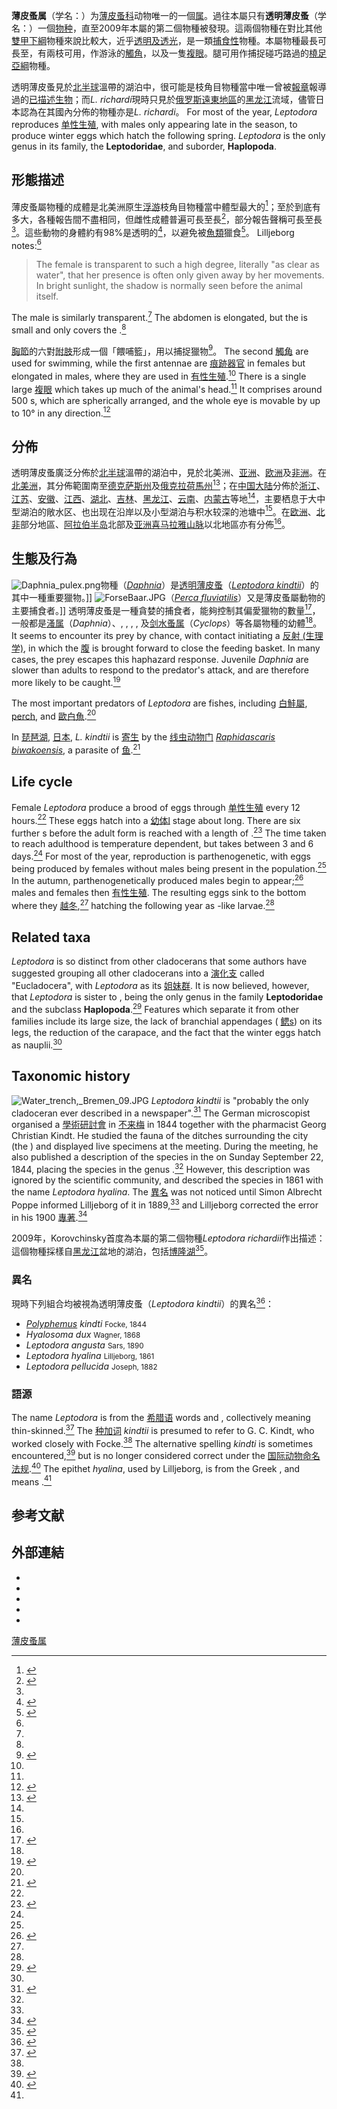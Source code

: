 {{Automatic taxobox
| image = Leptodora.png
| image_caption = ''Leptodora kindtii''
| grandparent_authority = [[耶奥格·萨尔斯|G. O. Sars]], 1865
| parent_authority = {{tsl|en|Wilhelm Lilljeborg||Lilljeborg}}, 1861
| taxon = Leptodora
| authority = Lilljeborg, 1861
| subdivision_ranks = [[物種|物種]]
| subdivision = 
*'''''Leptodora kindtii''''' <small>(Focke, 1844)</small><ref name='id12282'>{{cite web| url =http://www.bioinfo.cn/db05/BjdwSpecies.php?action=view&id=12282| title =透明薄皮蚤| work =《中国动物物种编目数据库》| publisher =中国科学院微生物研究所| author =中国科学院动物研究所| accessdate =2009-04-28| deadurl =yes| archiveurl =https://web.archive.org/web/20160305061549/http://www.bioinfo.cn/db05/BjdwSpecies.php?action=view&id=12282| archivedate =2016-03-05}}</ref>
*'''''Leptodora richardii''''' <small>Korovchinsky, 2009</small><ref name="Korovchinsky 2009" />
| synonyms =
* ''Hyalosoma'' <small>Wagner, 1868</small>
}}

'''薄皮蚤属'''（学名：{{lang|la|''Leptodora''}}）为[[薄皮蚤科|薄皮蚤科]]动物唯一的一個[[属|属]]。過往本屬只有'''透明薄皮蚤'''（学名：{{lang|la|''Leptodora kindtii''}}）一個[[物种|物种]]，直至2009年本屬的第二個物種被發現。這兩個物種在對比其他[[雙甲下綱|雙甲下綱]]物種來說比較大，近乎[[透明|透明及透光]]，是一類[[捕食|捕食性]]物種。本屬物種最長可長至{{convert|21|mm|abbr=on}}，有兩枝可用，作游泳的[[觸角|觸角]]，以及一隻[[複眼|複眼]]。腿可用作捕捉碰巧路過的[[橈足亞綱|橈足亞綱]]物種。

透明薄皮蚤見於[[北半球|北半球]]溫帶的湖泊中，很可能是枝角目物種當中唯一曾被[[報紙|報章]]報導過的[[生物分类学|已描述生物]]；而''L. richardi''現時只見於[[俄罗斯|俄罗斯]][[俄羅斯遠東地區|遠東地區]]的[[黑龙江|黑龙江]]流域，儘管日本認為在其國內分佈的物種亦是''L. richardi''。
For most of the year, ''Leptodora'' reproduces <!-- [[parthenogenesis|parthenogenetically]] -->[[单性生殖|单性生殖]], with males only appearing late in the season, to produce winter eggs which hatch the following spring. ''Leptodora'' is the only genus in its family, the '''Leptodoridae''', and suborder, '''Haplopoda'''.

== 形態描述 ==
薄皮蚤屬物種的成體是北美洲原生[[浮游生物|浮游]]枝角目物種當中體型最大的<ref>{{cite web |url=http://cfb.unh.edu/CFBkey/html/Organisms/CCladocera/FLeptodoridae/GLeptodora/Leptodora_kindti/leptodorakindti.html |title=''Leptodora kindti'' |work=An Image-Based Key to the Zooplankton of the Northeast (USA) |publisher=[[新罕布什爾大學|University of New Hampshire]] |access-date=2010-03-19 |archive-url=https://web.archive.org/web/20100726012546/http://cfb.unh.edu/CFBkey/html/Organisms/CCladocera/FLeptodoridae/GLeptodora/Leptodora_kindti/leptodorakindti.html |archive-date=2010-07-26 |dead-url=yes |language=en}}</ref>；至於到底有多大，各種報告間不盡相同，但雌性成體普遍可長至{{convert|12|mm|abbr=on}}長<ref>{{cite journal |doi=10.4319/lo.1990.35.5.1091 |title=Trophic interactions of ''Leptodora'' in Lake Mendota |author1=Cynthia C. Lunte |author2=Chris Luecke |journal={{tsl|en|Limnology and Oceanography||Limnology and Oceanography}} |volume=35 |issue=5 |year=1990 |pages=1091–1100 |jstor=2837489|bibcode=1990LimOc..35.1091L }}</ref>，部分報告聲稱可長至{{convert|21|mm|abbr=on}}長<ref name="Andrews"/>。這些動物的身體約有98%是透明的<ref name="CMich">{{cite web |url=http://www.cst.cmich.edu/users/mcnau1as/zooplankton%20web/Leptodora%5CLeptodora.htm |title=''Leptodora kindti'' |work=Zooplankton of the Great Lakes |publisher=[[中密歇根大学|Central Michigan University]] |access-date=2010-03-10 |language=en}}</ref>，以避免被[[鱼|魚類]]獵食<ref>{{cite journal |doi=10.1093/plankt/fbi033 |title=Contrasting life histories of the predatory cladocerans ''Leptodora kindtii'' and ''Bythotrephes longimanus'' |author=Donn K. Branstrator |journal={{tsl|en|Journal of Plankton Research||Journal of Plankton Research}} |volume=27 |issue=6 |pages=569–585 |year=2005 |doi-access=free }}</ref>。
Lilljeborg notes:<ref name="Lill"/> <blockquote>{{Lang|de|Das Weibchen ist in so hohem Grade durchsichtig, in wahrem Sinne »wasserhell», dass oft nur die Bewegungen ihr Dasein in dem Wasser verrathen. Bei auffallendem Sonnenlicht wird gewöhnlich der Schatten früher als das Thier selbst entdeckt.}}</blockquote>
<blockquote>The female is transparent to such a high degree, literally "as clear as water", that her presence is often only given away by her movements. In bright sunlight, the shadow is normally seen before the animal itself.</blockquote>
The male is similarly transparent.<ref name="Lill"/> The abdomen is elongated, but the {{tsl|en|carapace||carapace}} is small and only covers the {{tsl|en|Brood pouch (Peracarida)||brood pouch}}.<ref name="CMich"/>

[[胸節|胸節]]的六對[[附肢|附肢]]形成一個「餵哺籃」，用以捕捉獵物<ref>{{cite journal |doi=10.4319/lo.1995.40.4.0834 |title=Seasonal changes in size of the feeding basket of ''Leptodora kindtii'' (Focke) in Lago Maggiore as related to variations in prey size selection |author1=Marina Manca |author2=Patrizia Comoli |journal={{tsl|en|Limnology and Oceanography||Limnology and Oceanography}} |volume=40 |issue=4 |year=1995 |pages=834–838 |jstor=2838319|bibcode=1995LimOc..40..834M |doi-access=free }}</ref>。
The second <!-- [[antenna_(biology)|antennae]] -->[[觸角|觸角]] are used for swimming, while the first antennae are <!-- [[Vestigiality|rudimentary]] -->[[痕跡器官|痕跡器官]] in females but elongated in males, where they are used in <!-- [[sexual_reproduction|sexual reproduction]] -->[[有性生殖|有性生殖]].<ref name="CMich"/> There is a single large <!-- [[compound_eye|compound eye]] -->[[複眼|複眼]] which takes up much of the animal's head.<ref name="CMich"/> It comprises around 500 {{tsl|en|facet||facet}}s, which are spherically arranged, and the whole eye is movable by up to 10° in any direction.<ref>{{cite journal |doi=10.1083/jcb.26.3.968 |journal={{tsl|en|Journal of Cell Biology||Journal of Cell Biology}} |year=1965 |volume=26 |issue=3 |pages=968–973 |pmid=19866691 |title=The compound eye of a crustacean, ''Leptodora kindtii'' |author1=J. J. Wolken |author2=G. J. Gallik |pmc=2106796}}</ref>

== 分佈 ==
透明薄皮蚤廣泛分佈於[[北半球|北半球]]溫帶的湖泊中，見於北美洲、[[亚洲|亚洲]]、[[欧洲|欧洲]]及[[非洲|非洲]]。在[[北美洲|北美洲]]，其分佈範圍南至[[德克萨斯州|德克萨斯州]]及[[俄克拉荷馬州|俄克拉荷馬州]]<ref>{{cite journal |doi=10.2307/3671192 |title=Discovery of ''Leptodora kindtii'' (Focke) (Crustacea: Clad-Ocera) in Oklahoma and Texas |author1=Jack R. Holt |author2=David S. White |author3=Alan P. Covich |journal=[[The_Southwestern_Naturalist|The Southwestern Naturalist]] |volume=23 |issue=4 |year=1978 |pages=686–688 |jstor=3671192 |language=en}}</ref>；在[[中国大陆|中国大陆]]分佈於[[浙江|浙江]]、[[江苏|江苏]]、[[安徽|安徽]]、[[江西|江西]]、[[湖北|湖北]]、[[吉林|吉林]]、[[黑龙江|黑龙江]]、[[云南|云南]]、[[内蒙古|内蒙古]]等地<ref name='id12282'/>，主要栖息于大中型湖泊的敞水区、也出现在沿岸以及小型湖泊与积水较深的池塘中<ref name='id12282'/>。在[[欧洲|欧洲]]、[[北非|北非]]部分地區、[[阿拉伯半岛|阿拉伯半岛]]北部及[[亚洲|亚洲]][[喜马拉雅山脉|喜马拉雅山脉]]以北地區亦有分佈<ref name="CMich"/>。

== 生態及行為 ==
[[File:Daphnia_pulex.png|thumb]]物種（''[[Daphnia|Daphnia]]''）是[[透明薄皮蚤|透明薄皮蚤]]（''[[Leptodora_kindtii|Leptodora kindtii]]''）的其中一種重要獵物。]]
[[File:ForseBaar.JPG|thumb]]（''[[Perca_fluviatilis|Perca fluviatilis]]''）又是薄皮蚤屬動物的主要捕食者。]]
透明薄皮蚤是一種貪婪的捕食者，能夠控制其偏愛獵物的數量<ref name="Neusiedl">{{cite journal |author=Alois Herzig |s2cid=7755718 |year=1995 |title=''Leptodora kindti'': efficient predator and preferred prey item in Neusiedler See, Austria |journal={{tsl|en|Hydrobiologia||Hydrobiologia}} |volume=307 |issue=1–3 |pages=273–282 |editor1=P. Larsson |editor2=L. J. Weider |doi=10.1007/BF00032021}}</ref>，一般都是[[溞属|溞属]]（''Daphnia''）、''{{tsl|en|Bosmina||Bosmina}}'', ''{{tsl|en|Ceriodaphnia||Ceriodaphnia}}'', ''{{tsl|en|Diaphanosoma||Diaphanosoma}}'', ''{{tsl|en|Diaptomus||Diaptomus}}'', ''{{tsl|en|Polyphemus (genus)||Polyphemus}}''及[[剑水蚤属|剑水蚤属]]（''Cyclops''）等各屬物種的幼體<ref name="CMich"/>。 It seems to encounter its prey by chance, with contact initiating a <!-- [[reflex|reflex]] -->[[反射_(生理学)|反射 (生理学)]], in which the <!-- [[abdomen|abdomen]] -->[[腹|腹]] is brought forward to close the feeding basket. In many cases, the prey escapes this haphazard response. Juvenile ''Daphnia'' are slower than adults to respond to the predator's attack, and are therefore more likely to be caught.<ref name="Browman">{{cite journal |doi=10.1093/plankt/11.5.1075 |author1=Howard I. Browman |author2=Silke Kruse |author3=W. John O'Brien |year=1989 |title=Foraging behavior of the predaceous cladoceran, ''Leptodora kindti'', and escape responses of their prey |journal={{tsl|en|Journal of Plankton Research||Journal of Plankton Research}} |volume=11 |issue=5 |pages=1075–1088 }}</ref>

The most important predators of ''Leptodora'' are fishes, including <!-- [[Coregonus|whitefish]] -->[[白鮭屬|白鮭屬]], <!-- 頁面不存在 -->[[European_perch|perch]], {{tsl|en|ziege||ziege}} and <!-- [[Common_Bleak|bleak]] -->[[歐白魚|歐白魚]].<ref name="Neusiedl"/>

In <!-- [[Lake_Biwa|Lake Biwa]] -->[[琵琶湖|琵琶湖]], <!-- [[Japan|Japan]] -->[[日本|日本]], ''L. kindtii'' is <!-- [[parasitism|parasitised]] -->[[寄生|寄生]] by the <!-- [[nematode|nematode]] -->[[线虫动物门|线虫动物门]] ''<!-- 頁面不存在 -->[[Raphidascaris_biwakoensis|Raphidascaris biwakoensis]]'', a parasite of <!-- [[fish|fish]] -->[[鱼|鱼]].<ref>{{cite journal |doi=10.3354/dao032157 |author1=F. Moravec |author2=K. Nasagawa |author3=Y. Tanaka |author4=T. Narita |year=1998 |journal=<!-- 頁面不存在 -->[[Diseases_of_Aquatic_Organisms|Diseases of Aquatic Organisms]] |volume=32 |pages=157–160 |title=Role of ''Leptodora kindti'' (Cladocera: Leptodoridae) in the life cycle of ''Raphidascaris biwakoensis'' (Nematoda: Anisakidae), a fish parasite in Lake Biwa, Japan |issue=2 |pmid=9676256 |url=https://www.int-res.com/articles/dao/32/d032p157.pdf |doi-access=free }}</ref>

==Life cycle==
Female ''Leptodora'' produce a brood of eggs through <!-- [[parthenogenesis|parthenogenesis]] -->[[单性生殖|单性生殖]] every 12 hours.<ref name="Vijv"/> These eggs hatch into a <!-- [[larva|larva]] -->[[幼体|幼体]]l stage about {{convert|2|mm}} long. There are six further {{tsl|en|instar||instar}}s before the adult form is reached with a length of {{convert|6|mm}}.<ref name="Vijv">{{cite journal |title=Effect of temperature on development and growth of the raptorial cladoceran ''Leptodora kindtii'' under laboratory conditions |author1=Jacobus Vijverberg |author2=Hans Peter Koelewijn |journal=<!-- [[Freshwater_Biology|Freshwater Biology]] -->[[淡水生物學|淡水生物學]] |volume=49 |pages=1415–1422 |year=2004 |doi=10.1111/j.1365-2427.2004.01276.x |issue=11}}</ref> The time taken to reach adulthood is temperature dependent, but takes between 3 and 6 days.<ref name="Vijv"/> For most of the year, reproduction is parthenogenetic, with eggs being produced by females without males being present in the population.<ref name="CMich"/> In the autumn, parthenogenetically produced males begin to appear;<ref name="Andrews">{{cite journal |doi=10.2307/3223355 |title=Growth studies on parthenogenetically produced male and female ''Leptodora kindtii'' (Focke) |author=Ted F. Andrews |journal={{tsl|en|Transactions of the American Microscopical Society||Transactions of the American Microscopical Society}} |volume=72 |issue=1 |year=1953 |pages=9–17 |jstor=3223355}}</ref> males and females then <!-- [[sexual_reproduction|reproduce sexually]] -->[[有性生殖|有性生殖]]. The resulting eggs sink to the bottom where they <!-- [[overwintering|overwinter]] -->[[越冬|越冬]],<ref name="Lill"/> hatching the following year as {{tsl|en|nauplius (larva)||nauplius}}-like larvae.<ref name="CMich"/>

==Related taxa==
''Leptodora'' is so distinct from other cladocerans that some authors have suggested grouping all other cladocerans into a <!-- [[clade|clade]] -->[[演化支|演化支]] called "Eucladocera", with ''Leptodora'' as its <!-- [[sister_group|sister group]] -->[[姐妹群|姐妹群]]. It is now believed, however, that ''Leptodora'' is sister to {{tsl|en|Onychopoda||Onychopoda}}, being the only genus in the family '''Leptodoridae''' and the subclass '''Haplopoda'''.<ref name="M&D">{{cite book |url=http://atiniui.nhm.org/pdfs/3839/3839.pdf |title=An Updated Classification of the Recent Crustacea |author1=Joel W. Martin |author2=George E. Davis |year=2001 |pages=132 |publisher=<!-- [[Natural_History_Museum_of_Los_Angeles_County|Natural History Museum of Los Angeles County]] -->[[洛杉磯縣自然歷史博物館|洛杉磯縣自然歷史博物館]]}}</ref> Features which separate it from other families include its large size, the lack of branchial appendages (<!-- [[gill|gill]] -->[[鳃|鳃]]s) on its legs, the reduction of the carapace, and the fact that the winter eggs hatch as nauplii.<ref name="CMich"/>

==Taxonomic history==
[[File:Water_trench,_Bremen_09.JPG|thumb]]
''Leptodora kindtii'' is "probably the only cladoceran ever described in a newspaper".<ref name="Dumont">{{cite journal |title=''Leptodora kindtii'' (Focke, 1844) from Bremen, Germany: discovered, forgotten, and rediscovered |author1=Henri J. Dumont |author2=Werner Hollwedel |journal={{tsl|en|Crustaceana||Crustaceana}} |volume=82 |issue=11 |year=2009 |pages=1457–1461 |doi=10.1163/001121609X12511103974457}}</ref> The German microscopist {{tsl|en|Gustav Woldemar Focke||Gustav Woldemar Focke}} organised a <!-- [[scientific_meeting|scientific meeting]] -->[[學術研討會|學術研討會]] in <!-- [[Bremen|Bremen]] -->[[不来梅|不来梅]] in 1844 together with the pharmacist Georg Christian Kindt. He studied the fauna of the ditches surrounding the city (the ''{{lang|de|Bremer Stadtgraben}}'') and displayed live specimens at the meeting. During the meeting, he also published a description of the species in the ''{{Lang|de|<!-- 頁面不存在 -->[[Weser-Zeitung|Weser-Zeitung]]}}'' on Sunday September 22, 1844, placing the species in the genus ''{{tsl|en|Polyphemus (genus)||Polyphemus}}''.<ref name="Dumont"/> However, this description was ignored by the scientific community, and {{tsl|en|Wilhelm Lilljeborg||Wilhelm Lilljeborg}} described the species in 1861 with the name ''Leptodora hyalina''. The <!-- [[synonym_(taxonomy)|synonymy]] -->[[異名|異名]] was not noticed until Simon Albrecht Poppe informed Lilljeborg of it in 1889,<ref name="Dumont"/> and Lilljeborg corrected the error in his 1900 <!-- [[monograph|monograph]] -->[[專著|專著]].<ref name="Lill">{{cite book |author=Wilhelm Lilljeborg |year=1900 |title=Cladocera Sueciae; oder Beiträge zur kenntniss der in Schweden lebenden Krebsthiere von der Ordnung der Branchiopoden und der Unterordnung der Cladoceren |publisher=Druck der Akademischen buchdruckerei E. Berling |location=<!-- [[Uppsala|Uppsala]] -->[[乌普萨拉|乌普萨拉]] |url=https://archive.org/details/cladocerasueciae00lill |pages=[https://archive.org/details/cladocerasueciae00lill/page/650 650]–658, Tab. 87|author-link=Wilhelm Lilljeborg }}</ref>

2009年，Korovchinsky首度為本屬的第二個物種''Leptodora richardii''作出描述：這個物種採樣自[[黑龙江|黑龙江]]盆地的湖泊，包括[[博隆湖|博隆湖]]<ref name="Korovchinsky 2009">{{cite journal |first=Nikolai M. |last=Korovchinsky |year=2009 |title=The genus ''Leptodora'' Lilljeborg (Crustacea: Branchiopoda: Cladocera) is not monotypic: description of a new species from the Amur River basin (Far East of Russia) |journal=''[[Zootaxa|Zootaxa]]'' |volume=2120 |pages=39–52 |url=http://www.mapress.com/zootaxa/2009/f/z02120p052f.pdf |doi=10.11646/zootaxa.2120.1.5 |language=en}}</ref>。

=== 異名 ===
現時下列組合均被視為透明薄皮蚤（''Leptodora kindtii''）的異名<ref>{{cite web |url=http://fada.biodiversity.be/CheckLists/Crustacea-Cladocera.pdf |title=Crustacea-Cladocera checkList |work=Freshwater Animal Diversity Assessment (FADA) Project |publisher=Belgian Biodiversity Platform |date=2010-10-20 |access-date=2010-11-07 |language=en}}</ref>：
*''[[Polyphemus|Polyphemus]] kindti'' <small>Focke, 1844</small>
*''Hyalosoma dux'' <small>Wagner, 1868</small>
*''Leptodora angusta'' <small>Sars, 1890</small>
*''Leptodora hyalina'' <small>Lilljeborg, 1861</small>
*''Leptodora pellucida'' <small>Joseph, 1882</small>

=== 語源 ===
The name ''Leptodora'' is from the <!-- [[Greek_language|Greek]] -->[[希腊语|希腊语]] words ''{{lang|el|leptos}}'' and ''{{lang|el|dora}}'', collectively meaning thin-skinned.<ref name="Lil62">{{cite journal |author=Wilhelm Lilljeborg |year=1862 |title=An Account of two remarkable Crustacea of the Order Cladocera |journal={{tsl|en|Annals and Magazine of Natural History||Annals and Magazine of Natural History}} |volume=9 |series=3rd series |issue=50 |pages=132–136|author-link=Wilhelm Lilljeborg |doi=10.1080/00222936208681196 |url=https://www.biodiversitylibrary.org/part/64591 }}</ref> The <!-- [[specific_name_(zoology)|specific epithet]] -->[[种加词|种加词]] ''kindtii'' is presumed to refer to G. C. Kindt, who worked closely with Focke.<ref name="Dumont"/> The alternative spelling ''kindti'' is sometimes encountered,<ref>{{cite book |title=Zooplankton of the Great Lakes: a guide to the identification and ecology of the common crustacean species |publisher={{tsl|en|University of Wisconsin Press||University of Wisconsin Press}} |year=1984 |isbn=978-0-299-09820-9 |author1=Mary D. Balcer |author2=Nancy L. Korda |author3=Stanley I. Dodson |chapter=Life history and ecology of the major crustacean species |pages=49–109}}</ref> but is no longer considered correct under the <!-- [[International_Code_of_Zoological_Nomenclature|International Code of Zoological Nomenclature]] -->[[国际动物命名法规|国际动物命名法规]].<ref name="Olesen">{{cite journal |title=On the ontogeny of ''Leptodora kindtii'' (Crustacea, Branchiopoda, Cladocera), with notes on the phylogeny of the Cladocera |author1=Jørgen Olesen |author2=Stefan Richter |author3=Gerhard Scholtz |year=2003 |journal={{tsl|en|Journal of Morphology||Journal of Morphology}} |volume=256 |issue=3 |pages=235–259 |doi=10.1002/jmor.10043|pmid=12655608 |s2cid=24239891 }}</ref> The epithet ''hyalina'', used by Lilljeborg, is from the Greek ''{{lang|el|ὕαλος}}'', and means {{tsl|en|hyaline||glassy}}.<ref name="Lil62"/>

== 参考文献 ==
{{Reflist|32em}}

== 外部連結 ==
{{Commonscat|Leptodora}}
*{{Wikispecies-inline|Leptodora}}
*{{cite web |url=http://www.cnas.missouristate.edu/zooplankton/leptodora_kindtii.htm |title=''Leptodora kindtii'' |publisher=[[密蘇里州立大學|Missouri State University]] |date=2006-08 |language=en}}
*{{cite web |url=http://www.zooplankton-online.net/creature_of_the_month_july_2005.html |title=Creature of the Month: ''Leptodora kindtii'' |date=2005-07 |publisher=Zooplankton-online.net |access-date=2010-03-19 |archive-url=https://web.archive.org/web/20061019055657/http://www.zooplankton-online.net/creature_of_the_month_july_2005.html |archive-date=2006-10-19 |dead-url=yes |language=en}}
*{{cite web |url=http://cfb.unh.edu/CFBkey/media/leptodora2/leptodora1.html |title=''Leptodora kindtii'' swimming |format=[[QuickTime|QuickTime]] |publisher=[[新罕布什爾大學|University of New Hampshire]] |dead-url=yes |date=2020-02 |language=en}}
*{{cite web |url=http://cfb.unh.edu/CFBkey/media/leptodora2/leptodora2.html |title=''Leptodora kindtii'' swimming and bending |format=[[QuickTime|QuickTime]] |publisher=[[新罕布什爾大學|University of New Hampshire]] |access-date=2010-03-19 |archive-url=https://web.archive.org/web/20060905022505/http://cfb.unh.edu/cfbkey/media/leptodora2/leptodora2.html |archive-date=2006-09-05 |dead-url=yes |language=en}}

{{Taxonbar|from=Q30636}}

[[Category:薄皮蚤属|]]